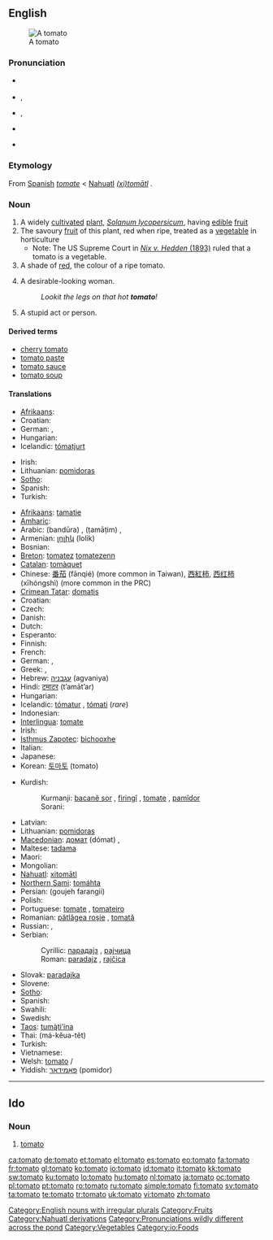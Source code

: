 {{wikipedia}}
{{also|tōmato}}
==English==

[[Image:Tomato.jpg|thumb|A tomato]]

===Pronunciation===
* {{a|Canada}} {{IPA|/təˈmɛɪtoː, təˈmætoː/}}
* {{a|UK}} {{IPA|/təˈmɑːtəʊ/}}, {{SAMPA|/t@"mA:t@U/}}
* {{a|US}} {{IPA|/təˈmeɪtoʊ/}}, {{SAMPA|/t@"meIt@U/}}
* {{audio|en-uk-tomato.ogg|Audio (UK)}}
* {{audio|en-us-tomato.ogg|Audio (US)}}
*: {{rhymes|ɑːtəʊ|eɪtəʊ}}

===Etymology===
From [[Spanish]] ''[[tomate]]'' < [[Nahuatl]] ''[[tomatl|(xi)tomātl]]''<!-- Is "(xi)" part of the Nahuatl word or does this syntax represent "'xitomatl' or 'tomatl'"? Either way, the Nahuatl word should be linked. ANSWER: Xitomatl is the large variety that we are more familiar with, and tomatl is the small tomatillo. However, some dialects of Nahuatl call even the large tomatoes tomatl. The basic form of the word is tomatl, and the prefix xi- is an augmentative. -->.

===Noun===
{{en-noun|es}}

# A widely [[cultivated]] [[plant]], ''[[Solanum lycopersicum]]'', having [[edible]] [[fruit]]
# The savoury [[fruit]] of this plant, red when ripe, treated as a [[vegetable]] in horticulture
#* Note: The US Supreme Court in [http://en.wikipedia.org/wiki/Nix_v._Hedden ''Nix v. Hedden'' (1893)] ruled that a tomato is a vegetable.
# A shade of [[red]], the colour of a ripe tomato.
# {{slang}} A desirable-looking woman.
#: ''Lookit the legs on that hot '''tomato'''!''
# {{slang}} A stupid act or person.

====Derived terms====
* [[cherry tomato]]
* [[tomato paste]]
* [[tomato sauce]]
* [[tomato soup]]

====Translations====
{{trans-top|tomato plant}}
* [[Afrikaans]]: {{t|af|tamatie}}
* Croatian: {{t-|hr|rajčica|f|alt=ràjčica}}
* German: {{t+|de|Tomate|f}}, {{t+|de|Tomatenflanze|f}}
* Hungarian: {{t+|hu|paradicsom}}
* Icelandic: [[tómatjurt]] {{f}}
{{trans-mid}}
* Irish: {{t-|ga|tráta|m|xs=Irish}}
* Lithuanian: [[pomidoras]] {{m}}
* [[Sotho]]: {{t|st|tamati}}
* Spanish: {{t+|es|tomate|m}}
* Turkish: {{t+|tr|domates}}
{{trans-bottom}}

{{trans-top|tomato}}
* [[Afrikaans]]: [[tamatie]]
* [[Amharic]]: {{tø|am|ቲማቲም|tr=timatim|sc=Ethi}}
* Arabic: {{Arab|[[بندورة]]}} (bandūra) {{f}}, {{Arab|[[طماطم]]}} (ṭamāṭim) {{m}},
* Armenian: [[լոլիկ]] (lolik)
* Bosnian: {{t-|bs|paradajz|m}}
* [[Breton]]: [[tomatez]] {{italbrac|collective}} [[tomatezenn]] {{f|s}}
* [[Catalan]]: [[tomàquet]] {{m}}
* Chinese: [[番茄]] (fānqié) (more common in Taiwan), [[西紅柿]], [[西红柿]] (xīhóngshì) (more common in the PRC)
* [[Crimean Tatar]]: [[domatis]]
* Croatian: {{t-|hr|rajčica|f|alt=ràjčica}}
* Czech: {{t+|cs|rajče|n}}
* Danish: {{t-|da|tomat|c}}
* Dutch: {{t+|nl|tomaat|f}}
* Esperanto: {{t+|eo|tomato|xs=Esperanto}}
* Finnish: {{t+|fi|tomaatti}}
* French: {{t+|fr|tomate|f}}
* German: {{t+|de|Tomate|f}}, {{t+|de|Paradeiser|m}}
* Greek: {{t+|el|ντομάτα|f|tr=domáta|sc=Grek}}, {{t+|el|τομάτα|f|tr=tomáta|sc=Grek}}
* Hebrew: [[עגבניה]] (agvaniya) {{f}}
* Hindi: [[टमाटर]] (t’amāt’ar) {{m}}
* Hungarian: {{t+|hu|paradicsom}}
* Icelandic: [[tómatur]] {{m}}, [[tómati]] {{m}} (''rare'')
* Indonesian: {{t+|id|tomat|xs=Indonesian}}
* [[Interlingua]]: [[tomate]]
* Irish: {{t-|ga|tráta|m|xs=Irish}}
* [[Isthmus Zapotec]]: [[bichooxhe]]
* Italian: {{t+|it|pomodoro|m}}
* Japanese: {{t+|ja|トマト|tr=tomato|sc=Jpan}}
* Korean: [[토마토]] (tomato)
{{trans-mid}}
* Kurdish:
*: Kurmanji: [[bacanê sor]] {{f}}, [[firingî]] {{f}}, [[tomate]] {{f}}, [[pamîdor]] {{f}}
*: Sorani: {{t|ku|ته‌ماته‌|tr=tamAta|sc=ku-Arab}}
* Latvian: {{t-|lv|tomāts|m|xs=Latvian}}
* Lithuanian: [[pomidoras]] {{m}}
* [[Macedonian]]: [[домат#Macedonian|домат]] (dómat) {{m}}, {{t-|mk|патлиџан|m|tr=pátlidžan|sc=Cyrl|xs=Macedonian}}
* Maltese: [[tadama]] {{f}}
* Maori: {{t-|mi|tōmato|xs=Maori}}
* Mongolian: {{t+|ru|улаан лооль|tr=ulan lolj|sc=Cyrl}}
* [[Nahuatl]]: [[xitomatl|xitomātl]]
* [[Northern Sami]]: [[tomáhta]]
* Persian: {{fa-Arab|[[گوجه فرنگی]]}} (goujeh farangii)
* Polish: {{t+|pl|pomidor|m}}
* Portuguese: [[tomate]] {{m}} {{italbrac|fruit}}, [[tomateiro]] {{m}} {{italbrac|plant}}
* Romanian: [[pătlăgea roşie]] {{f}}, [[tomată]] {{f}}
* Russian: {{t+|ru|помидор|m|tr=pomidór|sc=Cyrl}}, {{t+|ru|томат|m|tr=tomát|sc=Cyrl}}
* Serbian:
*: Cyrillic: [[парадајз#Serbian|парадајз]] {{m}}, [[рајчица]] {{f}}
*: Roman: [[paradajz#Serbian|paradajz]] {{m}}, [[rajčica]] {{f}}
* Slovak: [[paradajka]] {{f}}
* Slovene: {{t+|sl|paradižnik|m}}
* [[Sotho]]: {{t|st|tamati}}
* Spanish: {{t+|es|tomate|m}}
* Swahili: {{t+|sw|nyanya|xs=Swahili}}
* Swedish: {{t+|sv|tomat|c}}
* [[Taos]]: [[tumą̀ti’ína]]
* Thai: {{Thai|[[มะเขือเทศ]]}} (má-kĕua-têt)
* Turkish: {{t+|tr|domates}}
* Vietnamese: {{t|vi|cà chua}}
* Welsh: [[#Welsh|tomato]] {{m}}/{{f}}
* Yiddish: [[פּאָמידאָר]] (pomidor) {{m}}
{{trans-bottom}}

[[Category:English nouns with irregular plurals]]

----

==Ido==

===Noun===
{{io-noun|tomat}}

# [[#English|tomato]]

[[Category:Fruits]]
[[Category:Nahuatl derivations]]
[[Category:Pronunciations wildly different across the pond]]
[[Category:Vegetables]]
[[Category:io:Foods]]

[[ca:tomato]]
[[de:tomato]]
[[et:tomato]]
[[el:tomato]]
[[es:tomato]]
[[eo:tomato]]
[[fa:tomato]]
[[fr:tomato]]
[[gl:tomato]]
[[ko:tomato]]
[[io:tomato]]
[[id:tomato]]
[[it:tomato]]
[[kk:tomato]]
[[sw:tomato]]
[[ku:tomato]]
[[lo:tomato]]
[[hu:tomato]]
[[nl:tomato]]
[[ja:tomato]]
[[oc:tomato]]
[[pl:tomato]]
[[pt:tomato]]
[[ro:tomato]]
[[ru:tomato]]
[[simple:tomato]]
[[fi:tomato]]
[[sv:tomato]]
[[ta:tomato]]
[[te:tomato]]
[[tr:tomato]]
[[uk:tomato]]
[[vi:tomato]]
[[zh:tomato]]
